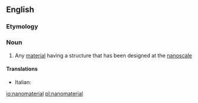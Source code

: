 {{also|Nanomaterial}}
==English==

===Etymology===
{{prefix|nano|material|lang=en}}

===Noun===
{{en-noun}}

# Any [[material]] having a structure that has been designed at the [[nanoscale]]

====Translations====
{{trans-top}}
* Italian: {{t+|it|nanomateriale|m}}
{{trans-mid}}
{{trans-bottom}}

[[io:nanomaterial]]
[[pl:nanomaterial]]